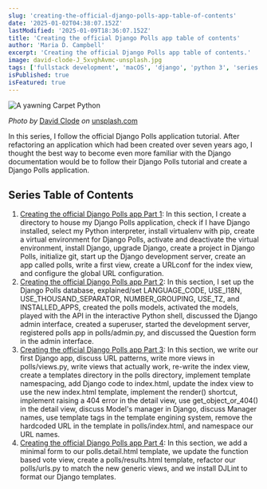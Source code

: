 ```yaml
---
slug: 'creating-the-official-django-polls-app-table-of-contents'
date: '2025-01-02T04:38:07.152Z'
lastModified: '2025-01-09T18:36:07.152Z'
title: 'Creating the official Django Polls app table of contents'
author: 'Maria D. Campbell'
excerpt: 'Creating the official Django Polls app table of contents.'
image: david-clode-J_5xvghAvmc-unsplash.jpg
tags: ['fullstack development', 'macOS', 'django', 'python 3', 'series']
isPublished: true
isFeatured: true
---
```


![A yawning Carpet Python](david-clode-J_5xvghAvmc-unsplash.jpg)

_Photo by_ [David Clode](https://unsplash.com/@davidclode) _on_
[unsplash.com](https://unsplash.com/photos/a-close-up-of-a-snake-on-a-rock-J_5xvghAvmc)

In this series, I follow the official Django Polls application tutorial. After
refactoring an application which had been created over seven years ago, I
thought the best way to become even more familiar with the Django documentation
would be to follow their Django Polls tutorial and create a Django Polls
application.

## Series Table of Contents

1. [Creating the official Django Polls app Part 1](/blog/creating-the-official-django-polls-app-part-1):
   In this section, I create a directory to house my Django Polls application,
   check if I have Django installed, select my Python interpreter, install
   virtualenv with pip, create a virtual environment for Django Polls, activate
   and deactivate the virtual environment, install Django, upgrade Django,
   create a project in Django Polls, initialize git, start up the Django
   development server, create an app called polls, write a first view, create a
   URLconf for the index view, and configure the global URL configuration.
1. [Creating the official Django Polls app Part 2](/blog/creating-the-official-django-polls-app-part-2):
   In this section, I set up the Django Polls database, explained/set
   LANGUAGE_CODE, USE_I18N, USE_THOUSAND_SEPARATOR, NUMBER_GROUPING, USE_TZ, and
   INSTALLED_APPS, created the polls models, activated the models, played with
   the API in the interactive Python shell, discussed the Django admin
   interface, created a superuser, started the development server, registered
   polls app in polls/admin.py, and discussed the Question form in the admin
   interface.
1. [Creating the official Django Polls app Part 3](/blog/creating-the-official-django-polls-app-part-3):
   In this section, we write our first Django app, discuss URL patterns, write
   more views in polls/views.py, write views that actually work, re-write the
   index view, create a templates directory in the polls directory, implement
   template namespacing, add Django code to index.html, update the index view to
   use the new index.html template, implement the render() shortcut, implement
   raising a 404 error in the detail view, use get_object_or_404() in the detail
   view, discuss Model's manager in Django, discuss Manager names, use template
   tags in the template engining system, remove the hardcoded URL in the
   template in polls/index.html, and namespace our URL names.
1. [Creating the official Django Polls app Part 4](/blog/creating-the-official-django-polls-app-part-4):
   In this section, we add a minimal form to our polls.detail.html template, we
   update the function based vote view, create a polls/results.html template,
   refactor our polls/urls.py to match the new generic views, and we install
   DJLint to format our Django templates.
